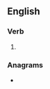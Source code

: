==English==

===Verb===
{{head|en|present participle}}

# {{present participle of|put off|lang=en|nocat=1}}

===Anagrams===
* {{anagrams|en|a=ffginopttu|off-putting|offputting}}